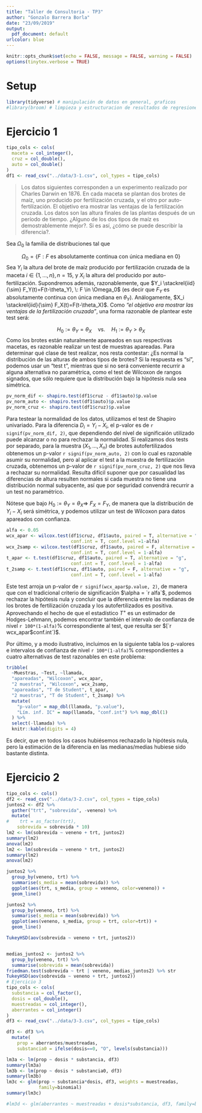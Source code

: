 ```yaml
---
title: "Taller de Consultoria - TP3"
author: "Gonzalo Barrera Borla"
date: "23/09/2019"
output:
  pdf_document: default
urlcolor: blue
---
```


```r
knitr::opts_chunk$set(echo = FALSE, message = FALSE, warning = FALSE)
options(tinytex.verbose = TRUE)
```

# Setup
```r
library(tidyverse) # manipulación de datos en general, graficos
#library(broom) # limpieza y estructuracion de resultados de regresiones
```

# Ejercicio 1

```r
tipo_cols <- cols(
  maceta = col_integer(),
  cruz = col_double(),
  auto = col_double()
)
df1 <- read_csv("../data/3-1.csv", col_types = tipo_cols)
```

>  Los datos siguientes corresponden a un experimento realizado por Charles Darwin en 1876. En cada maceta se plantan dos brotes de maíz, uno producido por fertilización cruzada, y el otro por auto-fertilización. El objetivo era mostrar las ventajas de la fertilización  cruzada. Los datos son las altura finales de las plantas después de un período de tiempo. ¿Alguno de los dos tipos de maíz es demostrablemente mejor?. Si es así, ¿cómo se puede describir la diferencia?. 

Sea $\Omega_0$ la familia de distribuciones tal que

$$
\Omega_0 = \{F:F \text{ es absolutamente continua con única mediana en }0\}
$$
Sea $Y_i$ la altura del brote de maíz producido por fertilización cruzada de la  maceta $i\in\{1,\dots,n\}, n=15$, y $X_i$ la altura del producido por auto-fertilización. Supondremos además, razonablemente, que  $Y_i \stackrel{iid}{\sim} F_Y(t)=F(t-\theta_Y), \: F \in \Omega_0$ (es decir que $F_Y$ es absolutamente continua con única mediana en $\theta_Y$). Análogamente, $X_i \stackrel{iid}{\sim} F_X(t)=F(t-\theta_X)$. Como _"el objetivo era mostrar las ventajas de la fertilización  cruzada"_, una forma razonable de plantear este test será:

$$
H_0 := \theta_Y = \theta_X \quad \text{vs.} \quad H_1:= \theta_Y > \theta_X
$$
Como los brotes están naturalmente apareados en sus respectivas macetas, es razonable realizar un test de muestras apareadas. Para determinar qué clase de test realizar, nos resta contestar: ¿Es normal la distribución de las alturas de ambos tipos de brotes? Si la respuesta es "sí", podemos usar un "test t", mientras que si no será conveniente recurrir a alguna  alternativa no paramétrica, como el test de Wilcoxon de rangos signados, que sólo requiere que la distribución bajo la hipótesis nula sea simétrica.

```r
pv_norm_dif <- shapiro.test(df1$cruz - df1$auto)$p.value
pv_norm_auto <- shapiro.test(df1$auto)$p.value
pv_norm_cruz <- shapiro.test(df1$cruz)$p.value
```

Para testear la normalidad de los datos, utilizamos el test de Shapiro univariado. Para la diferencia $D_i=Y_i - X_i$, el p-valor es de `r signif(pv_norm_dif, 2)`, que dependiendo del nivel de significaión utilizado puede alcanzar o no para rechazar la normalidad. Si realizamos dos tests por separado, para la muestra $(X_1,\dots,X_n)$ de brotes autofertilizados obtenemos un p-valor `r signif(pv_norm_auto, 2)` con lo cual es razonable asumir su normalidad, pero al aplicar el test a la muestra de fertilización cruzada, obtenemos un p-valor de `r signif(pv_norm_cruz, 2)` que nos lleva a rechazar su normalidad. Resulta difícil suponer que por casualidad las diferencias de altura resulten normales si cada muestra no tiene una distribución normal subyacente, así que por seguridad convendrá recurrir a un test no paramétrico.

Nótese que bajo $H_0 := \theta_Y = \theta_X \Rightarrow \: F_X=F_Y$, de manera que la distribución de $Y_i - X_i$ será simétrica, y podemos utilizar un test de Wilcoxon para datos apareados con confianza.


```r
alfa <- 0.05
wcx_apar <- wilcox.test(df1$cruz, df1$auto, paired = T, alternative = "g",
                        conf.int = T, conf.level =1-alfa)
wcx_2samp <- wilcox.test(df1$cruz, df1$auto, paired = F, alternative = "g",
                        conf.int = T, conf.level = 1-alfa)
t_apar <- t.test(df1$cruz, df1$auto, paired = T, alternative = "g",
                        conf.int = T, conf.level = 1-alfa)
t_2samp <- t.test(df1$cruz, df1$auto, paired = F, alternative = "g",
                        conf.int = T, conf.level = 1-alfa)
```
Este test arroja un p-valor de `r signif(wcx_apar$p.value, 2)`, de manera que con el tradicional criterio de significación $\alpha = `r alfa`$, podemos rechazar la hipótesis nula y concluir que la diferencia entre las medianas de los brotes de fertilización cruzada y los autofertilizados es positiva. Aprovechando el hecho de que el estadístico $T^+$ es un estimador de Hodges-Lehmann, podemos encontrar también el intervalo de confianza de nivel `r 100*(1-alfa)`% correspondiente al test, que resulta ser $[`r wcx_apar$conf.int`)$.

Por último, y a modo ilustrativo, incluimos en la siguiente tabla los p-valores e intervalos de confianza de nivel `r 100*(1-alfa)`% correspondientes a cuatro alternativas de test razonables en este problema: 

```r
tribble(
  ~Muestras, ~Test, ~llamada,
  "apareadas", "Wilcoxon", wcx_apar,
  "2 muestras", "Wilcoxon", wcx_2samp,
  "apareadas", "T de Student", t_apar,
  "2 muestras", "T de Student", t_2samp) %>%
  mutate(
    "p-valor" = map_dbl(llamada, "p.value"),
    "Lím. inf. IC" = map(llamada, "conf.int") %>% map_dbl(1)
  ) %>%
  select(-llamada) %>%
  knitr::kable(digits = 4)
```
Es decir, que en todos los casos hubiésemos rechazado la hipótesis nula, pero la estimación de la diferencia en las medianas/medias hubiese sido bastante distinta.

# Ejercicio 2
```r
tipo_cols <- cols()
df2 <- read_csv("../data/3-2.csv", col_types = tipo_cols)
juntos2 <- df2 %>%
  gather("trt", "sobrevida", -veneno) %>%
  mutate(
#    trt = as_factor(trt),
    sobrevida = sobrevida * 10)
lm2 <- lm(sobrevida ~ veneno + trt, juntos2)
summary(lm2)
anova(lm2)
lm2 <- lm(sobrevida ~ veneno * trt, juntos2)
summary(lm2)
anova(lm2)

juntos2 %>%
  group_by(veneno, trt) %>%
  summarise(s_media = mean(sobrevida)) %>%
  ggplot(aes(trt, s_media, group = veneno, color=veneno)) +
  geom_line()

juntos2 %>%
  group_by(veneno, trt) %>%
  summarise(s_media = mean(sobrevida)) %>%
  ggplot(aes(veneno, s_media, group = trt, color=trt)) +
  geom_line()

TukeyHSD(aov(sobrevida ~ veneno + trt, juntos2))


medias_juntos2 <- juntos2 %>%
  group_by(veneno, trt) %>%
  summarise(sobrevida = mean(sobrevida))
friedman.test(sobrevida ~ trt | veneno, medias_juntos2) %>% str
TukeyHSD(aov(sobrevida ~ veneno + trt, juntos2))
# Ejercicio 3
tipo_cols <- cols(
  substancia = col_factor(),
  dosis = col_double(),
  muestreadas = col_integer(),
  aberrantes = col_integer()
)
df3 <- read_csv("../data/3-3.csv", col_types = tipo_cols)

df3 <- df3 %>%
  mutate(
    prop = aberrantes/muestreadas,
    substancia0 = ifelse(dosis==0, "O", levels(substancia)))

lm3a <- lm(prop ~ dosis * substancia, df3)
summary(lm3a)
lm3b <- lm(prop ~ dosis * substancia0, df3)
summary(lm3b)
lm3c <- glm(prop ~ substancia*dosis, df3, weights = muestreadas,
            family=binomial)
summary(lm3c)

#lm3d <- glm(aberrantes ~ muestreadas + dosis*substancia, df3, family=binomial)
```